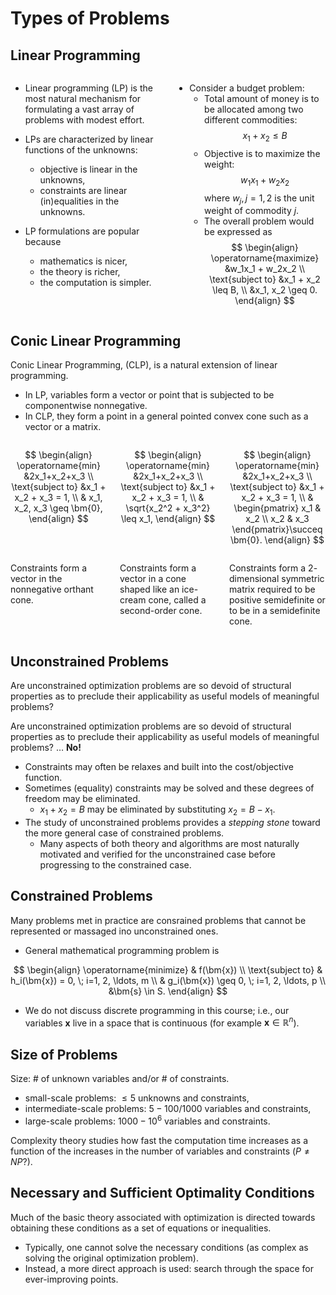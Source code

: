 <!-- # Types of Problems {visibility="uncounted"} -->
# Types of Problems

## Linear Programming {.smaller}

:::: {.columns}

::: {.column width="50%"}

* Linear programming (LP) is the most natural mechanism for formulating a vast 
array of problems with modest effort.

* LPs are characterized by linear functions of the unknowns:
  - objective is linear in the unknowns,
  - constraints are linear (in)equalities in the unknowns.

* LP formulations are popular because
  - mathematics is nicer,
  - the theory is richer,
  - the computation is simpler.

:::

::: {.column width="50%"}

* Consider a budget problem:
  - Total amount of money is to be allocated among two different commodities:
  $$ 
  x_1 + x_2 \leq B
  $$
  - Objective is to maximize the weight:
  $$
  w_1 x_1 + w_2 x_2
  $$
  where $w_j, \, j=1,2$ is the unit weight of commodity $j$.
  - The overall problem would be expressed as
  $$
  \begin{align}
    \operatorname{maximize} &w_1x_1 + w_2x_2 \\
    \text{subject to} &x_1 + x_2 \leq B, \\
     &x_1, x_2 \geq 0.
  \end{align}
  $$
:::

::::

## Conic Linear Programming {.smaller}

Conic Linear Programming, (CLP), is a natural extension of linear programming.

* In LP, variables form a vector or point that is subjected to be componentwise
nonnegative.
* In CLP, they form a point in a general pointed convex cone such as a vector or
a matrix.

:::: {.columns}

::: {.column width="33%"}
$$
\begin{align}
\operatorname{min} &2x_1+x_2+x_3 \\
\text{subject to} &x_1 + x_2 + x_3 = 1, \\
& x_1, x_2, x_3 \geq \bm{0},
\end{align}
$$
:::


::: {.column width="33%"}
$$
\begin{align}
\operatorname{min} &2x_1+x_2+x_3 \\
\text{subject to} &x_1 + x_2 + x_3 = 1, \\
& \sqrt{x_2^2 + x_3^2} \leq x_1,
\end{align}
$$
:::

::: {.column width="33%"}
$$
\begin{align}
\operatorname{min} &2x_1+x_2+x_3 \\
\text{subject to} &x_1 + x_2 + x_3 = 1, \\
& \begin{pmatrix} x_1 & x_2 \\ x_2 & x_3 \end{pmatrix}\succeq \bm{0}.
\end{align}
$$
:::

::::

:::: {.columns}

::: {.column width="33%"}

::: {.callout-tip appearance="minimal"}
Constraints form a vector in the nonnegative orthant cone.
:::

:::


::: {.column width="33%"}

::: {.callout-tip appearance="minimal"}
Constraints form a vector in a cone shaped like an ice-cream cone, called a
second-order cone.
:::

:::

::: {.column width="33%"}

::: {.callout-tip appearance="minimal"}
Constraints form a $2$-dimensional symmetric matrix required to be positive
semidefinite or to be in a semidefinite cone.
:::

:::

::::



## Unconstrained Problems {.smaller}

::: {.r-stack}

::: {.fragment fragment-index=0 .fade-out}
Are unconstrained optimization problems are so devoid of structural
properties as to preclude their applicability as useful models of meaningful
problems?
:::

::: {.fragment fragment-index=1}
Are unconstrained optimization problems are so devoid of structural
properties as to preclude their applicability as useful models of meaningful
problems? ... __No!__

* Constraints may often be relaxes and built into the cost/objective function.
* Sometimes (equality) constraints may be solved and these degrees of freedom
may be eliminated.
  - $x_1 + x_2 = B$ may be eliminated by substituting $x_2 = B - x_1$.

* The study of unconstrained problems provides a _stepping stone_ toward the
more general case of constrained problems.
  - Many aspects of both theory and algorithms are most naturally motivated and
    verified for the unconstrained case before progressing to the constrained
    case.
:::

:::


## Constrained Problems {.smaller}

Many problems met in practice are consrained problems that cannot be represented
or massaged ino unconstrained ones.

* General mathematical programming problem is

$$
\begin{align}
\operatorname{minimize} & f(\bm{x}) \\
\text{subject to} & h_i(\bm{x}) = 0, \; i=1, 2, \ldots, m \\
 & g_i(\bm{x}) \geq 0, \; i=1, 2, \ldots, p \\
 &\bm{s} \in S.
\end{align}
$$

* We do not discuss discrete programming in this course; i.e., our variables
$\bm{x}$ live in a space that is continuous (for example $\bm{x} \in \mathbb{R}^n$).


## Size of Problems {.smaller}

Size: \# of unknown variables and/or \# of constraints.

* small-scale problems: $\leq 5$ unknowns and constraints,
* intermediate-scale problems: $5 - 100/1000$ variables and constraints,
* large-scale problems: $1000 - 10^6$ variables and constraints.

:::{.callout-tip appearance="minimal"}
Complexity theory studies how fast the computation time increases as a function
of the increases in the number of variables and constraints ($P \neq NP$?).
:::

:::{.callout-important appearance="default"}
## Necessary and Sufficient Optimality Conditions
Much of the basic theory associated with optimization is directed towards
obtaining these conditions as a set of equations or inequalities.

* Typically, one cannot solve the necessary conditions (as complex as solving the
original optimization problem).
* Instead, a more direct approach is used: search through the space for
ever-improving points.
:::
